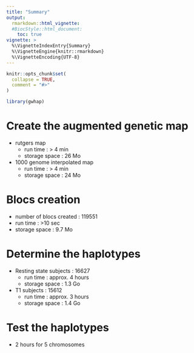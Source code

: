 ```yaml
---
title: "Summary"
output:
  rmarkdown::html_vignette:
  #BiocStyle::html_document:
    toc: true
vignette: >
  %\VignetteIndexEntry{Summary}
  %\VignetteEngine{knitr::rmarkdown}
  %\VignetteEncoding{UTF-8}
---
```


```r
knitr::opts_chunk$set(
  collapse = TRUE,
  comment = "#>"
)
```

```R
library(gwhap)
```


# Create the augmented genetic map

* rutgers map
  * run time : > 4 min
  * storage space : 26 Mo

* 1000 genome interpolated map
  * run time : > 4 min
  * storage space : 24 Mo

# Blocs creation

* number of blocs created : 119551
* run time : >10 sec
* storage space : 9.7 Mo

# Determine the haplotypes

* Resting state subjects : 16627
  * run time : approx. 4 hours
  * storage space : 1.3 Go

* T1 subjects : 15612
  * run time : approx. 3 hours
  * storage space : 1.4 Go

# Test the haplotypes

* 2 hours for 5 chromosomes
